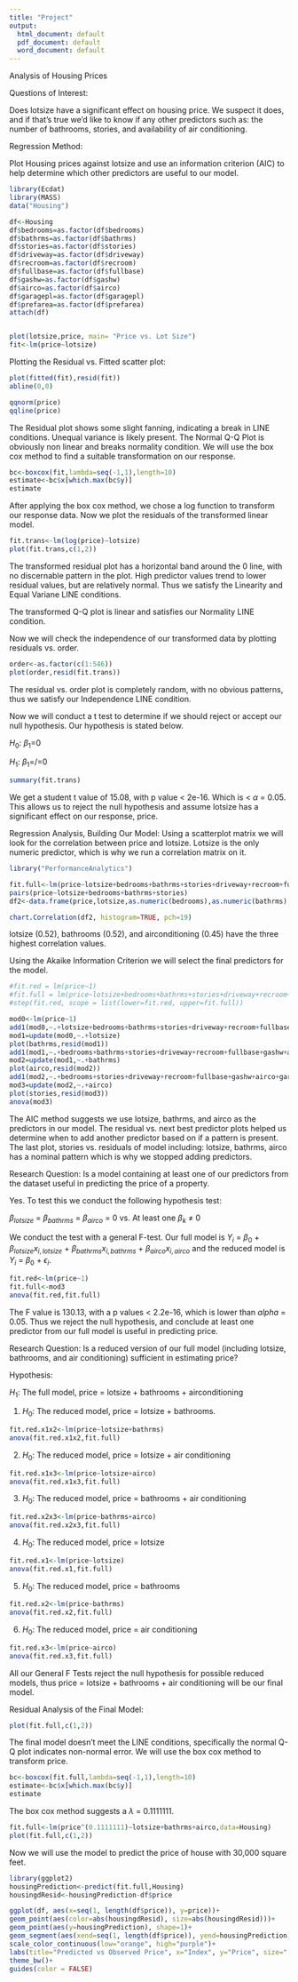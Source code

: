 ```yaml
---
title: "Project"
output:
  html_document: default
  pdf_document: default
  word_document: default
---
```



Analysis of Housing Prices

Questions of Interest:

Does lotsize have a significant effect on housing price. We suspect it does, and if that's true we'd like to know if any other predictors such as: the number of bathrooms, stories, and availability of air conditioning.

Regression Method:

Plot Housing prices against lotsize and use an information criterion (AIC) to help determine which other predictors are useful to our model.

```r

library(Ecdat)
library(MASS)
data("Housing")

df<-Housing
df$bedrooms=as.factor(df$bedrooms)
df$bathrms=as.factor(df$bathrms)
df$stories=as.factor(df$stories)
df$driveway=as.factor(df$driveway)
df$recroom=as.factor(df$recroom)
df$fullbase=as.factor(df$fullbase)
df$gashw=as.factor(df$gashw)
df$airco=as.factor(df$airco)
df$garagepl=as.factor(df$garagepl)
df$prefarea=as.factor(df$prefarea)
attach(df)


plot(lotsize,price, main= "Price vs. Lot Size")
fit<-lm(price~lotsize)

```

Plotting the Residual vs. Fitted scatter plot:


```r
plot(fitted(fit),resid(fit))
abline(0,0)

qqnorm(price)
qqline(price)


```
The Residual plot shows some slight fanning, indicating a break in LINE conditions. Unequal variance is likely present. The Normal Q-Q Plot is obviously non linear and breaks normality condition. We will use the box cox method to find a suitable transformation on our response.

```r

bc<-boxcox(fit,lambda=seq(-1,1),length=10)
estimate<-bc$x[which.max(bc$y)]
estimate

```
After applying the box cox method, we chose a log function to transform our response data. Now we plot the residuals of the transformed linear model.


```r
fit.trans<-lm(log(price)~lotsize)
plot(fit.trans,c(1,2))
```

The transformed residual plot has a horizontal band around the 0 line, with no discernable pattern in the plot. High predictor values trend to lower residual values, but are relatively normal. Thus we satisfy the Linearity and Equal Variane LINE conditions.

The transformed Q-Q plot is linear and satisfies our Normality LINE condition.


Now we will check the independence of our transformed data by plotting residuals vs. order.

```r
order<-as.factor(c(1:546))
plot(order,resid(fit.trans))
```

The residual vs. order plot is completely random, with no obvious patterns, thus we satisfy our Independence LINE condition.


Now we will conduct a t test to determine if we should reject or accept our null hypothesis. Our hypothesis is stated below.


$H_{0}$: $\beta_{1}$=0

$H_{1}$: $\beta_{1}$=/=0


```r
summary(fit.trans)
```

We get a student t value of 15.08, with p value < 2e-16. Which is < $\alpha$ = 0.05. This allows us to reject the null hypothesis and assume lotsize has a significant effect on our response, price.


Regression Analysis, Building Our Model:
Using a scatterplot matrix we will look for the correlation between price and lotsize. Lotsize is the only numeric predictor, which is why we run a correlation matrix on it.

```r
library("PerformanceAnalytics")

fit.full<-lm(price~lotsize+bedrooms+bathrms+stories+driveway+recroom+fullbase+gashw+airco+garagepl+prefarea)
pairs(price~lotsize+bedrooms+bathrms+stories)
df2<-data.frame(price,lotsize,as.numeric(bedrooms),as.numeric(bathrms),as.numeric(stories),as.numeric(driveway),as.numeric(recroom),as.numeric(fullbase),as.numeric(gashw),as.numeric(airco),as.numeric(garagepl),as.numeric(prefarea))

chart.Correlation(df2, histogram=TRUE, pch=19)


```
lotsize (0.52), bathrooms (0.52), and airconditioning (0.45) have the three highest correlation values.

Using the Akaike Information Criterion we will select the final predictors for the model. 

```r
#fit.red = lm(price~1)
#fit.full = lm(price~lotsize+bedrooms+bathrms+stories+driveway+recroom+fullbase+gashw+airco+garagepl+prefarea)
#step(fit.red, scope = list(lower=fit.red, upper=fit.full))

mod0<-lm(price~1)
add1(mod0,~.+lotsize+bedrooms+bathrms+stories+driveway+recroom+fullbase+gashw+airco+garagepl+prefarea,test="F")
mod1=update(mod0,~.+lotsize)
plot(bathrms,resid(mod1))
add1(mod1,~.+bedrooms+bathrms+stories+driveway+recroom+fullbase+gashw+airco+garagepl+prefarea,test="F")
mod2=update(mod1,~.+bathrms)
plot(airco,resid(mod2))
add1(mod2,~.+bedrooms+stories+driveway+recroom+fullbase+gashw+airco+garagepl+prefarea,test="F")
mod3=update(mod2,~.+airco)
plot(stories,resid(mod3))
anova(mod3)

```

The AIC method suggests we use lotsize, bathrms, and airco as the predictors in our model. The residual vs. next best predictor plots helped us determine when to add another predictor based on if a pattern is present. The last plot, stories vs. residuals of model including: lotsize, bathrms, airco has a nominal pattern which is why we stopped adding predictors.

Research Question:
Is a model containing at least one of our predictors from the dataset useful in predicting the price of a property.

Yes. To test this we conduct the following hypothesis test:

$\beta_{lotsize}$ = $\beta_{bathrms}$ = $\beta_{airco}$ = 0 vs. At least one $\beta_{k}$ $\neq$ 0

We conduct the test with a general F-test. Our full model is $Y_{i}$ = $\beta_{0}$ + $\beta_{lotsize}x_{i,lotsize}$ + $\beta_{bathrms}x_{i,bathrms}$ + $\beta_{airco}x_{i,airco}$ and the reduced model is $Y_{i}$ = $\beta_{0}$ + $\epsilon_{i}$.


```r
fit.red<-lm(price~1)
fit.full<-mod3
anova(fit.red,fit.full)

``` 

The F value is 130.13, with a p values < 2.2e-16, which is lower than $alpha$ = 0.05. Thus we reject the null hypothesis, and conclude at least one predictor from our full model is useful in predicting price.


Research Question:
Is a reduced version of our full model (including lotsize, bathrooms, and air conditioning) sufficient in estimating price?

Hypothesis:

$H_{1}$: The full model, price = lotsize + bathrooms + airconditioning

1. $H_{0}$: The reduced model, price = lotsize + bathrooms. 

```r
fit.red.x1x2<-lm(price~lotsize+bathrms)
anova(fit.red.x1x2,fit.full)

```
2. $H_{0}$: The reduced model, price = lotsize + air conditioning 
```r
fit.red.x1x3<-lm(price~lotsize+airco)
anova(fit.red.x1x3,fit.full)

```
3. $H_{0}$: The reduced model, price = bathrooms + air conditioning 
```r
fit.red.x2x3<-lm(price~bathrms+airco)
anova(fit.red.x2x3,fit.full)


```
4. $H_{0}$: The reduced model, price = lotsize 
```r
fit.red.x1<-lm(price~lotsize)
anova(fit.red.x1,fit.full)

```
5. $H_{0}$: The reduced model, price = bathrooms
```r

fit.red.x2<-lm(price~bathrms)
anova(fit.red.x2,fit.full)
```
6. $H_{0}$: The reduced model, price = air conditioning 
```r
fit.red.x3<-lm(price~airco)
anova(fit.red.x3,fit.full)

```

All our General F Tests reject the null hypothesis for possible reduced models, thus price = lotsize + bathrooms + air conditioning will be our final model.

Residual Analysis of the Final Model:
```r
plot(fit.full,c(1,2))
```
The final model doesn't meet the LINE conditions, specifically the normal Q-Q plot indicates non-normal error. We will use the box cox method to transform price.

```r
bc<-boxcox(fit.full,lambda=seq(-1,1),length=10)
estimate<-bc$x[which.max(bc$y)]
estimate
``` 
The box cox method suggests a $\lambda$ = 0.1111111. 

```r
fit.full<-lm(price^(0.1111111)~lotsize+bathrms+airco,data=Housing)
plot(fit.full,c(1,2))
```

Now we will use the model to predict the price of house with 30,000 square feet.
```r
library(ggplot2)
housingPrediction<-predict(fit.full,Housing)
housingdResid<-housingPrediction-df$price

ggplot(df, aes(x=seq(1, length(df$price)), y=price))+
geom_point(aes(color=abs(housingdResid), size=abs(housingdResid)))+
geom_point(aes(y=housingPrediction), shape=1)+
geom_segment(aes(xend=seq(1, length(df$price)), yend=housingPrediction), alpha=0.2)+
scale_color_continuous(low="orange", high="purple")+
labs(title="Predicted vs Observed Price", x="Index", y="Price", size="| Residuals |")+
theme_bw()+
guides(color = FALSE)

```